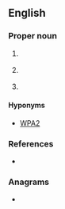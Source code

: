 ==English==

===Proper noun===
{{head|en|proper noun}}

# {{lb|en|Australia|military}} {{init of|en|[[Woomera]] [[prohibited|Prohibited]] [[area|Area]]}}
# {{lb|en|Internet|Wi-Fi}} {{init of|en|[[Wi-Fi]] [[protected|Protected]] [[access|Access]]}}
# {{lb|en|US}} {{init of|en|[[work|Works]] [[progress|Progress]] [[administration|Administration]]}}

====Hyponyms====
* {{sense|Internet|Wi-Fi}} [[WPA2]]

===References===
* {{pedia}}

===Anagrams===
* {{anagrams|en|a=apw|APW|AWP|PAW|PWA|WAP|paw|wap}}